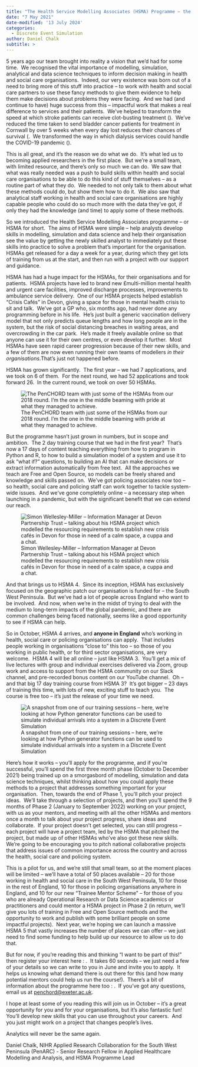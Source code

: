 ```yaml
---
title: "The Health Service Modelling Associates (HSMA) Programme – the future of analytics for health, social care and policing?"
date: "7 May 2021"
date-modified: '13 July 2024'
categories:
  - Discrete Event Simulation
author: Daniel Chalk
subtitle: >
---
```


5 years ago our team brought into reality a vision that we’d had for some time.  We recognised the vital importance of modelling, simulation, analytical and data science techniques to inform decision making in health and social care organisations.  Indeed, our very existence was born out of a need to bring more of this stuff into practice – to work with health and social care partners to use these fancy methods to give them evidence to help them make decisions about problems they were facing.  And we had (and continue to have) huge success from this – impactful work that makes a real difference to services and their patients.  We’ve helped to transform the speed at which stroke patients can receive clot-busting treatment ().  We’ve reduced the time taken to send bladder cancer patients for treatment in Cornwall by over 5 weeks when every day lost reduces their chances of survival (.  We transformed the way in which dialysis services could handle the COVID-19 pandemic ().

This is all great, and it’s the reason we do what we do.  It’s what led us to becoming applied researchers in the first place.  But we’re a small team, with limited resource, and there’s only so much we can do.  We saw that what was really needed was a push to build skills within health and social care organisations to be able to do this kind of stuff themselves – as a routine part of what they do.  We needed to not only talk to them about what these methods could do, but show them how to do it.  We also saw that analytical staff working in health and social care organisations are highly capable people who could do so much more with the data they’ve got, if only they had the knowledge (and time) to apply some of these methods.

So we introduced the Health Service Modelling Associates programme – or HSMA for short.  The aims of HSMA were simple – help analysts develop skills in modelling, simulation and data science and help their organisation see the value by getting the newly skilled analyst to immediately put these skills into practice to solve a problem that’s important for the organisation.  HSMAs get released for a day a week for a year, during which they get lots of training from us at the start, and then run with a project with our support and guidance.

HSMA has had a huge impact for the HSMAs, for their organisations and for patients.  HSMA projects have led to brand new £multi-million mental health and urgent care facilities, improved discharge processes, improvements to ambulance service delivery.  One of our HSMA projects helped establish “Crisis Cafés” in Devon, giving a space for those in mental health crisis to sit and talk.  We’ve got a GP who, six months ago, had never done any programming before in his life.  He’s just built a generic vaccination delivery model that not only predicts queue lengths and how long people are in the system, but the risk of social distancing breaches in waiting areas, and overcrowding in the car park.  He’s made it freely available online so that anyone can use it for their own centres, or even develop it further.  Most HSMAs have seen rapid career progression because of their new skills, and a few of them are now even running their own teams of modellers *in their organisations*.That’s just not happened before.

HSMA has grown significantly.  The first year – we had 7 applications, and we took on 6 of them.  For the next round, we had 52 applications and took forward 26.  In the current round, we took on over 50 HSMAs.

![The PenCHORD team with just some of the HSMAs from our 2018 round. I’m the one in the middle beaming with pride at what they managed to achieve.](img/HSMAblog1.jpg){fig-alt="Group of people posing for the camera smiling"}

But the programme hasn’t just grown in numbers, but in scope and ambition.  The 2 day training course that we had in the first year?  That’s now a 17 days of content teaching everything from how to program in Python and R, to how to build a simulation model of a system and use it to ask “what if?” questions, to building an AI that can make decisions or extract information automatically from free text.  All the approaches we teach are Free and Open Source, so models can be freely shared and knowledge and skills passed on.  We’ve got policing associates now too – so health, social care and policing staff can work together to tackle system-wide issues.  And we’ve gone completely online – a necessary step when launching in a pandemic, but with the significant benefit that we can extend our reach.

![Simon Wellesley-Miller – Information Manager at Devon Partnership Trust – talking about his HSMA project which modelled the resourcing requirements to establish new crisis cafés in Devon for those in need of a calm space, a cuppa and a chat.](img/HSMAblog2.jpg){fig-alt="Man with microphone talking"}

And that brings us to HSMA 4.  Since its inception, HSMA has exclusively focused on the geographic patch our organisation is funded for – the South West Peninsula.  But we’ve had a lot of people across England who want to be involved.  And now, when we’re in the midst of trying to deal with the medium to long-term impacts of the global pandemic, and there are common challenges being faced nationally, seems like a good opportunity to see if HSMA can help.

So in October, HSMA 4 arrives, and **anyone in England** who’s working in health, social care or policing organisations can apply.  That includes people working in organisations “close to” this too – so those of you working in public health, or for third sector organisations, are very welcome.  HSMA 4 will be all online – just like HSMA 3.  You’ll get a mix of live lectures with group and individual exercises delivered via Zoom, group work and access to support from the HSMA community on our Slack channel, and pre-recorded bonus content on our YouTube channel.  Oh – and that big 17 day training course from HSMA 3?  It’s got bigger – 23 days of training this time, with lots of new, exciting stuff to teach you.  The course is free too – it’s just the release of your time we need.

![A snapshot from one of our training sessions – here, we’re looking at how Python generator functions can be used to simulate individual arrivals into a system in a Discrete Event Simulation](img/HSMAblog3.png){fig-alt="Screenshot with a diagram on one side and code on the other"}

Here’s how it works – you’ll apply for the programme, and if you’re successful, you’ll spend the first three month phase (October to December 2021) being trained up on a smorgasbord of modelling, simulation and data science techniques, whilst thinking about how you could apply these methods to a project that addresses something important for your organisation.  Then, towards the end of Phase 1, you’ll pitch your project ideas.  We’ll take through a selection of projects, and then you’ll spend the 9 months of Phase 2 (January to September 2022) working on your project, with us as your mentors, and meeting with all the other HSMAs and mentors once a month to talk about your project progress, share ideas and collaborate.  If your project doesn’t get selected, you can still progress – each project will have a project team, led by the HSMA that pitched the project, but made up of other HSMAs who’ve also got these new skills.  We’re going to be encouraging you to pitch national collaborative projects that address issues of common importance across the country and across the health, social care and policing system.

This is a pilot for us, and we’re still that small team, so at the moment places will be limited – we’ll have a total of 50 places available – 20 for those working in health and social care in the South West Peninsula, 10 for those in the rest of England, 10 for those in policing organisations anywhere in England, and 10 for our new “Trainee Mentor Scheme” – for those of you who are already Operational Research or Data Science academics or practitioners and could mentor a HSMA project in Phase 2 (in return, we’ll give you lots of training in Free and Open Source methods and the opportunity to work and publish with some brilliant people on some impactful projects).  Next year, we’re hoping we can launch a massive HSMA 5 that vastly increases the number of places we can offer – we just need to find some funding to help build up our resource to allow us to do that.

But for now, if you’re reading this and thinking “I want to be part of this!” then register your interest here : .  It takes 60 seconds – we just need a few of your details so we can write to you in June and invite you to apply.  It helps us knowing what demand there is out there for this (and how many potential mentors could help us run the course!).  There’s a bit of information about the programme here too : .  If you’ve got any questions, email us at [penchord\@exeter.ac.uk](mailto:penchord@exeter.ac.uk).

I hope at least some of you reading this will join us in October – it’s a great opportunity for you and for your organisations, but it’s also fantastic fun!  You’ll develop new skills that you can use throughout your careers.  And you just might work on a project that changes people’s lives.

Analytics will never be the same again.

Daniel Chalk, NIHR Applied Research Collaboration for the South West Peninsula (PenARC) - Senior Research Fellow in Applied Healthcare Modelling and Analysis, and HSMA Programme Lead
